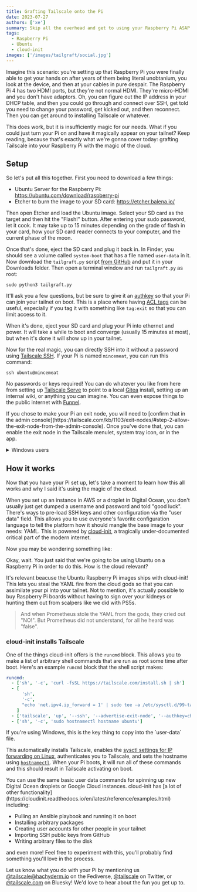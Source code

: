 ```yaml
---
title: Grafting Tailscale onto the Pi
date: 2023-07-27
authors: ['xe']
summary: Skip all the overhead and get to using your Raspberry Pi ASAP with Tailscale.
tags:
  - Raspberry Pi
  - Ubuntu
  - cloud-init
images: ['/images/tailgraft/social.jpg']
---
```


Imagine this scenario: you're setting up that Raspberry Pi you were
finally able to get your hands on after years of them being literal
unobtanium, you look at the device, and then at your cables in pure
despair. The Raspberry Pi 4 has two HDMI ports, but they're not normal
HDMI. They're micro-HDMI and you don't have adaptors. Oh, you can
figure out the IP address in your DHCP table, and then you could go
through and connect over SSH, get told you need to change your
password, get kicked out, and then reconnect. Then you can get around
to installing Tailscale or whatever.

This does work, but it is insufficiently magic for our needs. What if
you could just turn your Pi on and have it magically appear on your
tailnet? Keep reading, because that's exactly what we're gonna cover
today: grafting Tailscale into your Raspberry Pi with the magic of the
cloud.

<HeroImage
  src="/images/tailgraft/hero.png"
  desc="A green-haired chibi character in the style of Animal Crossing wearing a hoodie and sitting on a log in an idyllic forest with a blue sky during summer."
  width={1024}
  height={512}
  generator="Anything v3+Tanuki"
/>

## Setup

So let's put all this together. First you need to download a few
things:

- Ubuntu Server for the Raspberry Pi:
  https://ubuntu.com/download/raspberry-pi
- Etcher to burn the image to your SD card: https://etcher.balena.io/

Then open Etcher and load the Ubuntu image. Select your SD card as the
target and then hit the "Flash!" button. After entering your sudo
password, let it cook. It may take up to 15 minutes depending on the
grade of flash in your card, how your SD card reader connects to your
computer, and the current phase of the moon.

Once that's done, eject the SD card and plug it back in. In Finder,
you should see a volume called `system-boot` that has a file named
`user-data` in it. Now download the `tailgraft.py` script [from
GitHub](https://github.com/tailscale-dev/tailgraft) and put it in your
Downloads folder. Then open a terminal window and run `tailgraft.py`
as root:

```
sudo python3 tailgraft.py
```

It'll ask you a few questions, but be sure to give it an
[authkey](https://login.tailscale.com/admin/settings/keys) so that
your Pi can join your tailnet on boot. This is a place where having
[ACL tags](https://tailscale.com/kb/1068/acl-tags/) can be useful,
especially if you tag it with something like `tag:exit` so that you
can limit access to it.

When it's done, eject your SD card and plug your Pi into ethernet and
power. It will take a while to boot and converge (usually 15 minutes
at most), but when it's done it will show up in your tailnet.

Now for the real magic, you can directly SSH into it without a
password using [Tailscale SSH](https://tailscale.com/tailscale-ssh/).
If your Pi is named `mincemeat`, you can run this command:

```
ssh ubuntu@mincemeat
```

No passwords or keys required! You can do whatever you like from here
from setting up [Tailscale
Serve](https://tailscale.com/kb/1242/tailscale-serve/) to point to a
local [Gitea](https://gitea.io) install, setting up an internal wiki,
or anything you can imagine. You can even expose things to the public
internet with [Funnel](https://tailscale.dev/blog/funnel-101).

<ConvSnippet authors={props.authorDetails} name="Xe Iaso">
  If you chose to make your Pi an exit node, you will need to [confirm that in the admin
  console](https://tailscale.com/kb/1103/exit-nodes/#step-2-allow-the-exit-node-from-the-admin-console).
  Once you've done that, you can enable the exit node in the Tailscale menulet, system tray icon, or
  in the app.
</ConvSnippet>

<span id="howitworks"></span>

<details>
  <summary>Windows users</summary>

If you're running this on Windows, your best bet is going to be
manually editing the `user-data` file as specified in the [how this
works](#howitworks) section of the article. Sorry!

</details>

## How it works

Now that you have your Pi set up, let's take a moment to learn how
this all works and why I said it's using the magic of the cloud.

When you set up an instance in AWS or a droplet in Digital Ocean, you
don't usually just get dumped a username and password and told "good
luck". There's ways to pre-load SSH keys and other configuration via
the "user data" field. This allows you to use everyone's favorite
configuration language to tell the platform how it should mangle the
base image to your needs: YAML. This is powered by
[cloud-init](https://cloud-init.io/), a tragically under-documented
critical part of the modern internet.

Now you may be wondering something like:

<XesiteConv name="Aoi" mood="wut">
  Okay, wait. You just said that we're going to be using Ubuntu on a Raspberry Pi in order to do
  this. How is the cloud relevant?
</XesiteConv>

It's relevant beacuse the Ubuntu Raspberry Pi images ships with
cloud-init! This lets you steal the YAML fire from the cloud gods so
that you can assimilate your pi into your tailnet. Not to mention,
it's actually possible to buy Raspberry Pi boards without having to
sign over your kidneys or hunting them out from scalpers like we did
with PS5s.

> And when Prometheus stole the YAML from the gods, they cried out
> "NO!". But Prometheus did not understand, for all he heard was
> "false".

### cloud-init installs Tailscale

One of the things cloud-init offers is the `runcmd` block. This allows
you to make a list of arbitrary shell commands that are run as root
some time after boot. Here's an example `runcmd` block that the shell
script makes:

```yaml
runcmd:
  - ['sh', '-c', 'curl -fsSL https://tailscale.com/install.sh | sh']
  - [
      'sh',
      '-c',
      "echo 'net.ipv4.ip_forward = 1' | sudo tee -a /etc/sysctl.d/99-tailscale.conf && echo 'net.ipv6.conf.all.forwarding = 1' | sudo tee -a /etc/sysctl.d/99-tailscale.conf && sudo sysctl -p /etc/sysctl.d/99-tailscale.conf",
    ]
  - ['tailscale', 'up', '--ssh', '--advertise-exit-node', '--authkey=changeme', '--hostname=ubuntu']
  - ['sh', '-c', 'sudo hostnamectl hostname ubuntu']
```

<ConvSnippet authors={props.authorDetails} name="Xe Iaso">
  If you're using Windows, this is the key thing to copy into the `user-data` file.
</ConvSnippet>

This automatically installs Tailscale, enables the [sysctl settings
for IP forwarding on
Linux](https://tailscale.com/kb/1103/exit-nodes/#step-1-advertise-a-device-as-an-exit-node),
authenticates you to Tailscale, and sets the hostname using
[`hostnamectl`](https://man7.org/linux/man-pages/man1/hostnamectl.1.html).
When your Pi boots, it will run all of these commands and this should
result in Tailscale activating on boot.

<ConvSnippet authors={props.authorDetails} name="Xe Iaso">
You can use the same basic user data commands for spinning up new Digital Ocean droplets or Google Cloud instances. cloud-init has [a lot of other functionality](https://cloudinit.readthedocs.io/en/latest/reference/examples.html) including:

- Pulling an Ansible playbook and running it on boot
- Installing arbitrary packages
- Creating user accounts for other people in your tailnet
- Importing SSH public keys from GitHub
- Writing arbitrary files to the disk

and even more! Feel free to experiment with this, you'll probably find something you'll love in the process.

</ConvSnippet>

Let us know what you do with your Pi by mentioning us
[@tailscale@hachyderm.io](https://hachyderm.io/@tailscale) on the
Fediverse, [@tailscale](https://twitter.com) on Twitter, or
[@tailscale.com](https://bsky.app/profile/tailscale.com) on Bluesky!
We'd love to hear about the fun you get up to.
